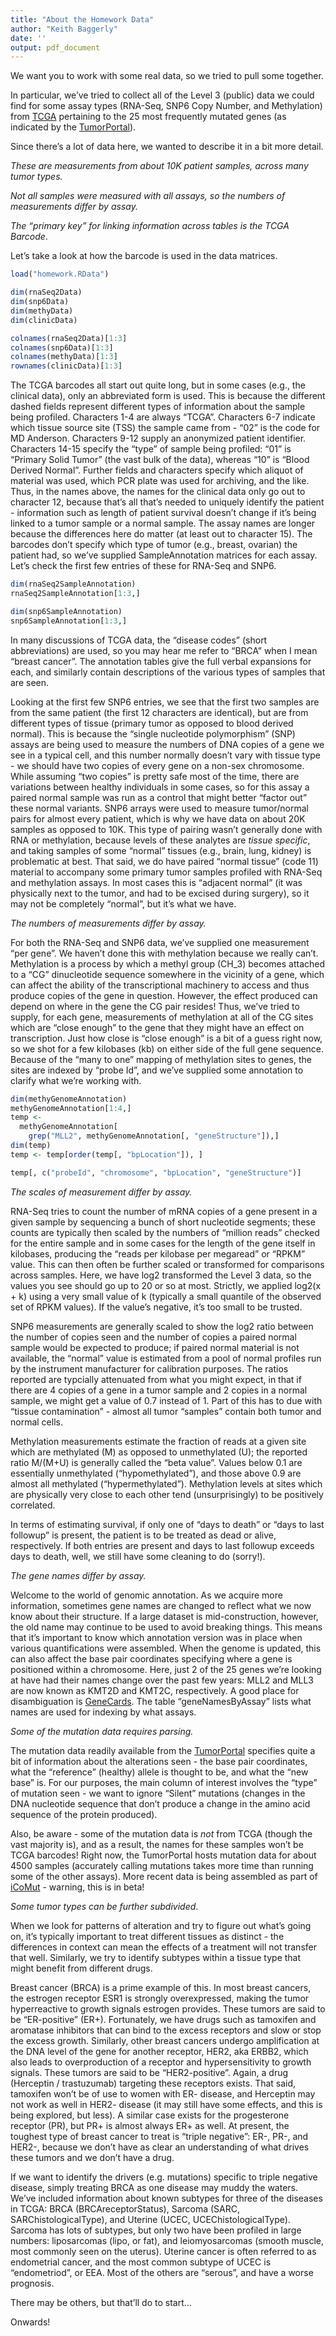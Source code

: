 ```yaml
---
title: "About the Homework Data"
author: "Keith Baggerly"
date: ''
output: pdf_document
---
```


We want you to work with some real data, so we tried to pull some together. 

In particular, we've tried to collect all of the Level 3 (public) data we could find for some assay types (RNA-Seq, SNP6 Copy Number, and Methylation) from [TCGA](https://tcga-data.nci.nih.gov/tcga/) pertaining to the 25 most frequently mutated genes (as indicated by the [TumorPortal](http://www.tumorportal.org/)). 

Since there's a lot of data here, we wanted to describe it in a bit more detail.

_These are measurements from about 10K patient samples, across many tumor types._

_Not all samples were measured with all assays, so the numbers of measurements differ by assay._

_The "primary key" for linking information across tables is the TCGA Barcode_.

Let's take a look at how the barcode is used in the data matrices.

```r

load("homework.RData")

dim(rnaSeq2Data)
dim(snp6Data)
dim(methyData)
dim(clinicData)

colnames(rnaSeq2Data)[1:3]
colnames(snp6Data)[1:3]
colnames(methyData)[1:3]
rownames(clinicData)[1:3]

```

The TCGA barcodes all start out quite long, but in some cases (e.g., the clinical data), only an abbreviated form is used. This is because the different dashed fields represent different types of information about the sample being profiled. Characters 1-4 are always "TCGA". Characters 6-7 indicate which tissue source site (TSS) the sample came from - "02" is the code for MD Anderson. Characters 9-12 supply an anonymized patient identifier. Characters 14-15 specify the "type" of sample being profiled: "01" is "Primary Solid Tumor" (the vast bulk of the data), whereas "10" is "Blood Derived Normal". Further fields and characters specify which aliquot of material was used, which PCR plate was used for archiving, and the like. Thus, in the names above, the names for the clinical data only go out to character 12, because that's all that's needed to uniquely identify the patient - information such as length of patient survival doesn't change if it's being linked to a tumor sample or a normal sample. The assay names are longer because the differences here do matter (at least out to character 15). The barcodes don't specify which type of tumor (e.g., breast, ovarian) the patient had, so we've supplied SampleAnnotation matrices for each assay. Let's check the first few entries of these for RNA-Seq and SNP6.

```r

dim(rnaSeq2SampleAnnotation)
rnaSeq2SampleAnnotation[1:3,]

dim(snp6SampleAnnotation)
snp6SampleAnnotation[1:3,]

```

In many discussions of TCGA data, the "disease codes" (short abbreviations) are used, so you may hear me refer to "BRCA" when I mean "breast cancer". The annotation tables give the full verbal expansions for each, and similarly contain descriptions of the various types of samples that are seen. 

Looking at the first few SNP6 entries, we see that the first two samples are from the same patient (the first 12 characters are identical), but are from different types of tissue (primary tumor as opposed to blood derived normal). This is because the "single nucleotide polymorphism" (SNP) assays are being used to measure the numbers of DNA copies of a gene we see in a typical cell, and this number normally doesn't vary with tissue type - we should have two copies of every gene on a non-sex chromosome. While assuming "two copies" is pretty safe most of the time, there are variations between healthy individuals in some cases, so for this assay a paired normal sample was run as a control that might better "factor out" these normal variants. SNP6 arrays were used to measure tumor/normal pairs for almost every patient, which is why we have data on about 20K samples as opposed to 10K. This type of pairing wasn't generally done with RNA or methylation, because levels of these analytes are _tissue specific_, and taking samples of some "normal" tissues (e.g., brain, lung, kidney) is problematic at best. That said, we do have paired "normal tissue" (code 11) material to accompany some primary tumor samples profiled with RNA-Seq and methylation assays. In most cases this is "adjacent normal" (it was physically next to the tumor, and had to be excised during surgery), so it may not be completely "normal", but it's what we have. 


_The numbers of measurements differ by assay._

For both the RNA-Seq and SNP6 data, we've supplied one measurement "per gene".  We haven't done this with methylation because we really can't. Methylation is a process by which a methyl group (CH_3) becomes attached to a "CG" dinucleotide sequence somewhere in the vicinity of a gene, which can affect the ability of the transcriptional machinery to access and thus produce copies of the gene in question. However, the effect produced can depend on where in the gene the CG pair resides! Thus, we've tried to supply, for each gene, measurements of methylation at all of the CG sites which are "close enough" to the gene that they might have an effect on transcription. Just how close is "close enough" is a bit of a guess right now, so we shot for a few kilobases (kb) on either side of the full gene sequence. Because of the "many to one" mapping of methylation sites to genes, the sites are indexed by "probe Id", and we've supplied some annotation to clarify what we're working with.

```r

dim(methyGenomeAnnotation)
methyGenomeAnnotation[1:4,]
temp <- 
  methyGenomeAnnotation[
    grep("MLL2", methyGenomeAnnotation[, "geneStructure"]),]
dim(temp)
temp <- temp[order(temp[, "bpLocation"]), ]

temp[, c("probeId", "chromosome", "bpLocation", "geneStructure")]

```

_The scales of measurement differ by assay._

RNA-Seq tries to count the number of mRNA copies of a gene present in a given sample by sequencing a bunch of short nucleotide segments; these counts are typically then scaled by the numbers of "million reads" checked for the entire sample and in some cases for the length of the gene itself in kilobases, producing the "reads per kilobase per megaread" or "RPKM" value. This can then often be further scaled or transformed for comparisons across samples. Here, we have log2 transformed the Level 3 data, so the values you see should go up to 20 or so at most. Strictly, we applied log2(x + k) using a very small value
of k (typically a small quantile of the observed set of RPKM values). If the value's negative, it's too small to be trusted. 

SNP6 measurements are generally scaled to show the log2 ratio between the number of copies seen and the number of copies a paired normal sample would be expected to produce; if paired normal material is not available, the "normal" value is estimated from a pool of normal profiles run by the instrument manufacturer for calibration purposes. The ratios reported are typcially attenuated from what you might expect, in that if there are 4 copies of a gene in a tumor sample and 2 copies in a normal sample, we might get a value of 0.7 instead of 1. Part of this has to due with "tissue contamination" - almost all tumor "samples" contain both tumor and normal cells. 

Methylation measurements estimate the fraction of reads at a given site which are methylated (M) as opposed to unmethylated (U); the reported ratio M/(M+U) is generally called the "beta value". Values below 0.1 are essentially unmethylated ("hypomethylated"), and those above 0.9 are almost all methylated ("hypermethylated"). Methylation levels at sites which are physically very close to each other tend (unsurprisingly) to be positively correlated.

In terms of estimating survival, if only one of "days to death" or "days to last followup" is present, the patient is to be treated as dead or alive, respectively. If both entries are present and days to last followup exceeds
days to death, well, we still have some cleaning to do (sorry!).

_The gene names differ by assay._

Welcome to the world of genomic annotation. As we acquire more information, sometimes gene names are changed to reflect what we now know about their structure. If a large dataset is mid-construction, however, the old name may continue to be used to avoid breaking things. This means that it's important to know which annotation version was in place when various quantifications were assembled. When the genome is updated, this can also affect the base pair coordinates specifying where a gene is positioned within a chromosome. Here, just 2 of the 25 genes we're looking at have had their names change over the past few years: MLL2 and MLL3 are now known as KMT2D and KMT2C, respectively. 
A good place for disambiguation is [GeneCards](http://www.genecards.org/cgi-bin/carddisp.pl?gene=KMT2D). The table "geneNamesByAssay" lists what names are used for indexing by what assays.

_Some of the mutation data requires parsing._

The mutation data readily available from the [TumorPortal](http://www.tumorportal.org/) specifies quite a bit of information about the alterations seen - the base pair coordinates, what the "reference" (healthy) allele is thought to be, and what the "new base" is. For our purposes, the main column of interest involves the "type" of mutation seen - we want to ignore "Silent" mutations (changes in the DNA nucleotide sequence that don't produce a change in the amino acid sequence of the protein produced).

Also, be aware - some of the mutation data is _not_ from TCGA (though the vast majority is), and as a result, the names for these samples won't be TCGA barcodes! Right now, the TumorPortal hosts mutation data for about 4500 samples (accurately calling mutations takes more time than running some of the other assays). More recent data is being assembled as part of [iCoMut](http://firebrowse.org/iCoMut/) - warning, this is in beta!

_Some tumor types can be further subdivided_.

When we look for patterns of alteration and try to figure out what's going on, it's typically important to treat different tissues as distinct - the differences in context can mean the effects of a treatment will not transfer that well. Similarly, we try to identify subtypes within a tissue type that might benefit from different drugs. 

Breast cancer (BRCA) is a prime example of this. In most breast cancers, the estrogen receptor ESR1 is strongly overexpressed, making the tumor hyperreactive to growth signals estrogen provides. These tumors are said to be "ER-positive" (ER+). Fortunately, we have drugs such as tamoxifen and aromatase inhibitors that can bind to the excess receptors and slow or stop the excess growth. Similarly, other breast cancers undergo amplification at the DNA level of the gene for another receptor, HER2, aka ERBB2, which also leads to overproduction of a receptor and hypersensitivity to growth signals. These tumors are said to be "HER2-positive". Again, a drug (Herceptin / trastuzumab) targeting these receptors exists. That said, tamoxifen won't be of use to women with ER- disease, and Herceptin may not work as well in HER2- disease (it may still have some effects, and this is being explored, but less). A similar case exists for the progesterone receptor (PR), but PR+ is almost always ER+ as well. At present, the toughest type of breast cancer to treat is "triple negative": ER-, PR-, and HER2-, because we don't have as clear an understanding of what drives these tumors and we don't have a drug. 

If we want to identify the drivers (e.g. mutations) specific to triple negative disease, simply treating BRCA as one disease may muddy the waters. We've included information about known subtypes for three of the diseases in TCGA: BRCA (BRCAreceptorStatus), Sarcoma (SARC, SARChistologicalType), and Uterine (UCEC, UCEChistologicalType). Sarcoma has lots of subtypes, but only two have been profiled in large numbers: liposarcomas (lipo, or fat), and leiomyosarcomas (smooth muscle, most commonly seen on the uterus). Uterine cancer is often referred to as endometrial cancer, and the most common subtype of UCEC is "endometriod", or EEA. Most of the others are "serous", and have a worse prognosis.

There may be others, but that'll do to start...

Onwards!




  


